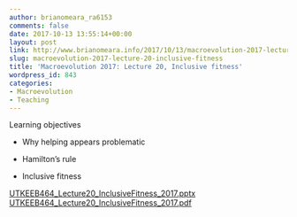 ```yaml
---
author: brianomeara_ra6153
comments: false
date: 2017-10-13 13:55:14+00:00
layout: post
link: http://www.brianomeara.info/2017/10/13/macroevolution-2017-lecture-20-inclusive-fitness/
slug: macroevolution-2017-lecture-20-inclusive-fitness
title: 'Macroevolution 2017: Lecture 20, Inclusive fitness'
wordpress_id: 843
categories:
- Macroevolution
- Teaching
---
```


Learning objectives



    
  * Why helping appears problematic

    
  * Hamilton's rule

    
  * Inclusive fitness


[UTKEEB464_Lecture20_InclusiveFitness_2017.pptx](http://brianomeara.info/wordpress_beta/wp-content/uploads/2017/10/UTKEEB464_Lecture20_InclusiveFitness_2017.pptx) [UTKEEB464_Lecture20_InclusiveFitness_2017.pdf](http://brianomeara.info/wordpress_beta/wp-content/uploads/2017/10/UTKEEB464_Lecture20_InclusiveFitness_2017.pdf)
